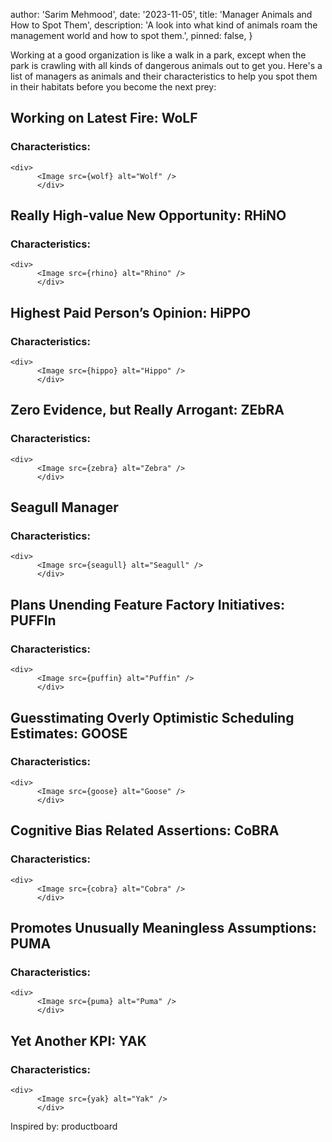 

  author: 'Sarim Mehmood',
  date: '2023-11-05',
  title: 'Manager Animals and How to Spot Them',
  description:
    'A look into what kind of animals roam the management world and how to spot them.',
  pinned: false,
}


Working at a good organization is like a walk in a park, except when the park is crawling with all kinds of dangerous animals out to get you. Here's a list of managers as animals and their characteristics to help you spot them in their habitats before you become the next prey:

## Working on Latest Fire: WoLF

### Characteristics:

    <div>
          <Image src={wolf} alt="Wolf" />
          </div>

## Really High-value New Opportunity: RHiNO

### Characteristics:

    <div>
          <Image src={rhino} alt="Rhino" />
          </div>

## Highest Paid Person’s Opinion: HiPPO

### Characteristics:

    <div>
          <Image src={hippo} alt="Hippo" />
          </div>

## Zero Evidence, but Really Arrogant: ZEbRA

### Characteristics:

    <div>
          <Image src={zebra} alt="Zebra" />
          </div>

## Seagull Manager

### Characteristics:

    <div>
          <Image src={seagull} alt="Seagull" />
          </div>

## Plans Unending Feature Factory Initiatives: PUFFIn

### Characteristics:

    <div>
          <Image src={puffin} alt="Puffin" />
          </div>

## Guesstimating Overly Optimistic Scheduling Estimates: GOOSE

### Characteristics:

    <div>
          <Image src={goose} alt="Goose" />
          </div>

## Cognitive Bias Related Assertions: CoBRA

### Characteristics:

    <div>
          <Image src={cobra} alt="Cobra" />
          </div>

## Promotes Unusually Meaningless Assumptions: PUMA

### Characteristics:

    <div>
          <Image src={puma} alt="Puma" />
          </div>

## Yet Another KPI: YAK

### Characteristics:

    <div>
          <Image src={yak} alt="Yak" />
          </div>



Inspired by: productboard
